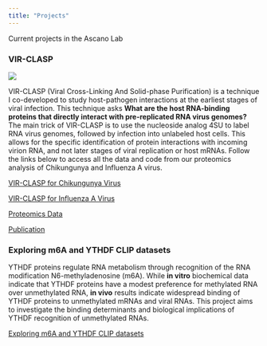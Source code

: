 ```yaml
---
title: "Projects"
---
```


Current projects in the Ascano Lab

### VIR-CLASP

![](vir_clasp-01.png)

VIR-CLASP (Viral Cross-Linking And Solid-phase Purification) is a technique I co-developed to study host-pathogen interactions at the earliest stages of viral infection. This technique asks __What are the host RNA-binding proteins that directly interact with pre-replicated RNA virus genomes?__ The main trick of VIR-CLASP is to use the nucleoside analog 4SU to label RNA virus genomes, followed by infection into unlabeled host cells. This allows for the specific identification of protein interactions with incoming virion RNA, and not later stages of viral replication or host mRNAs.  Follow the links below to access all the data and code from our proteomics analysis of Chikungunya and Influenza A virus. 

[VIR-CLASP for Chikungunya Virus](https://github.com/saraharcos/CHIKV_VIRCLASP_Analysis)

[VIR-CLASP for Influenza A Virus](https://github.com/saraharcos/IAV_VIRCLASP_Analysis)

[Proteomics Data](https://www.ebi.ac.uk/pride/archive/projects/PXD015863)

[Publication](https://pubmed.ncbi.nlm.nih.gov/32380061/)



### Exploring m6A and YTHDF CLIP datasets

YTHDF proteins regulate RNA metabolism through recognition of the RNA modification N6-methyladenosine (m6A). While __in vitro__ biochemical data indicate that YTHDF proteins have a modest preference for methylated RNA over unmethylated RNA, __in vivo__ results indicate widespread binding of YTHDF proteins to unmethylated mRNAs and viral RNAs. This project aims to investigate the binding determinants and biological implications of YTHDF recognition of unmethylated RNAs.

[Exploring m6A and YTHDF CLIP datasets](https://github.com/saraharcos/m6A_Exploratory)
